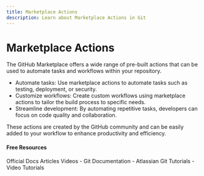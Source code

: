 ```yaml
---
title: Marketplace Actions
description: Learn about Marketplace Actions in Git
---
```


# Marketplace Actions

The GitHub Marketplace offers a wide range of pre-built actions that can be used to automate tasks and workflows within your repository.

- Automate tasks: Use marketplace actions to automate tasks such as testing, deployment, or security.
- Customize workflows: Create custom workflows using marketplace actions to tailor the build process to specific needs.
- Streamline development: By automating repetitive tasks, developers can focus on code quality and collaboration.

These actions are created by the GitHub community and can be easily added to your workflow to enhance productivity and efficiency.

#### Free Resources

<Tabs defaultValue="official">
<TabsList>
<TabsTrigger value="official">Official Docs</TabsTrigger>
<TabsTrigger value="article">Articles</TabsTrigger>
<TabsTrigger value="video">Videos</TabsTrigger>
</TabsList>

<TabsContent value="official">
- <Link href="https://git-scm.com/docs">Git Documentation</Link>
</TabsContent>
<TabsContent value="article">
- <Link href="https://www.atlassian.com/git/tutorials">Atlassian Git Tutorials</Link>
</TabsContent>
<TabsContent value="video">
- <Link href="https://www.youtube.com/results?search_query=git+marketplace-actions+tutorial">Video Tutorials</Link>
</TabsContent>
</Tabs>
